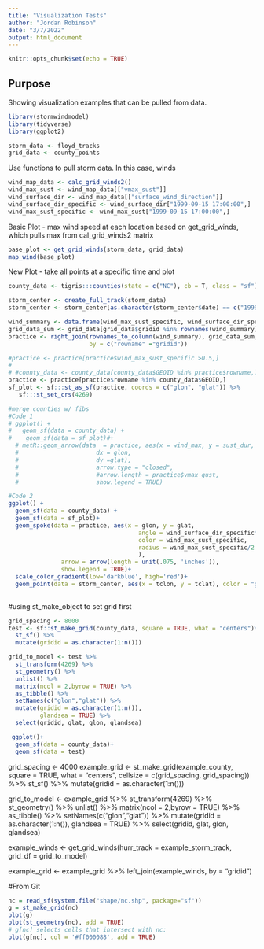 ```yaml
---
title: "Visualization Tests"
author: "Jordan Robinson"
date: "3/7/2022"
output: html_document
---
```


```r
knitr::opts_chunk$set(echo = TRUE)
```

## Purpose

Showing visualization examples that can be pulled from data.

```r
library(stormwindmodel)
library(tidyverse)
library(ggplot2)

storm_data <- floyd_tracks
grid_data <- county_points
```


Use functions to pull storm data. In this case, winds
```r
wind_map_data <- calc_grid_winds2()
wind_max_sust <- wind_map_data[["vmax_sust"]]
wind_surface_dir <- wind_map_data[["surface_wind_direction"]]
wind_surface_dir_specific <- wind_surface_dir["1999-09-15 17:00:00",]
wind_max_sust_specific <- wind_max_sust["1999-09-15 17:00:00",]
```

Basic Plot -  max wind speed at each location based on get_grid_winds, which pulls max from cal_grid_winds2 matrix
```r
base_plot <- get_grid_winds(storm_data, grid_data)
map_wind(base_plot)
```

New Plot - take all points at a specific time and plot
```r

county_data <- tigris:::counties(state = c("NC"), cb = T, class = "sf")

storm_center <- create_full_track(storm_data)
storm_center <- storm_center[as.character(storm_center$date) == c("1999-09-15 17:00:00"),]

wind_summary <- data.frame(wind_max_sust_specific, wind_surface_dir_specific)
grid_data_sum <- grid_data[grid_data$gridid %in% rownames(wind_summary),]
practice <- right_join(rownames_to_column(wind_summary), grid_data_sum, 
                       by = c("rowname" ="gridid"))

#practice <- practice[practice$wind_max_sust_specific >0.5,]
# 
# #county_data <- county_data[county_data$GEOID %in% practice$rowname,]
practice <- practice[practice$rowname %in% county_data$GEOID,]
sf_plot <- sf:::st_as_sf(practice, coords = c("glon", "glat")) %>% 
   sf:::st_set_crs(4269)

#merge counties w/ fibs
#Code 1
# ggplot() + 
#   geom_sf(data = county_data) +
#    geom_sf(data = sf_plot)#+
  # metR::geom_arrow(data  = practice, aes(x = wind_max, y = sust_dur,
  #                      dx = glon, 
  #                      dy =glat),
  #                      arrow.type = "closed",
  #                      #arrow.length = practice$vmax_gust,
  #                      show.legend = TRUE)

#Code 2
ggplot() + 
  geom_sf(data = county_data) +
  geom_sf(data = sf_plot)+
  geom_spoke(data = practice, aes(x = glon, y = glat,
                                     angle = wind_surface_dir_specific* pi / 180,
                                     color = wind_max_sust_specific,
                                     radius = wind_max_sust_specific/2
                                     ),
               arrow = arrow(length = unit(.075, 'inches')),
               show.legend = TRUE)+
  scale_color_gradient(low='darkblue', high='red')+
  geom_point(data = storm_center, aes(x = tclon, y = tclat), color = "green")
  
```

#using st_make_object to set grid first
```r
grid_spacing <- 8000
test <- sf::st_make_grid(county_data, square = TRUE, what = "centers")%>% 
  st_sf() %>% 
  mutate(gridid = as.character(1:n()))

grid_to_model <- test %>% 
  st_transform(4269) %>%
  st_geometry() %>%
  unlist() %>%
  matrix(ncol = 2,byrow = TRUE) %>%
  as_tibble() %>%
  setNames(c("glon","glat")) %>%
  mutate(gridid = as.character(1:n()),
         glandsea = TRUE) %>%
  select(gridid, glat, glon, glandsea)

 ggplot()+
  geom_sf(data = county_data)+
  geom_sf(data = test)

```

grid_spacing <- 4000
example_grid <- st_make_grid(example_county, square = TRUE, what = "centers",
                        cellsize = c(grid_spacing, grid_spacing)) %>% 
  st_sf() %>% 
  mutate(gridid = as.character(1:n()))

grid_to_model <- example_grid %>% 
  st_transform(4269) %>% 
  st_geometry() %>% 
  unlist() %>% 
  matrix(ncol = 2,byrow = TRUE) %>% 
  as_tibble() %>% 
  setNames(c("glon","glat")) %>% 
  mutate(gridid = as.character(1:n()),
         glandsea = TRUE) %>% 
  select(gridid, glat, glon, glandsea)

example_winds <- get_grid_winds(hurr_track = example_storm_track,
                                grid_df = grid_to_model)

example_grid <- example_grid %>% 
  left_join(example_winds, by = "gridid")
  
#From Git  
```r
nc = read_sf(system.file("shape/nc.shp", package="sf"))
g = st_make_grid(nc)
plot(g)
plot(st_geometry(nc), add = TRUE)
# g[nc] selects cells that intersect with nc:
plot(g[nc], col = '#ff000088', add = TRUE)
```
